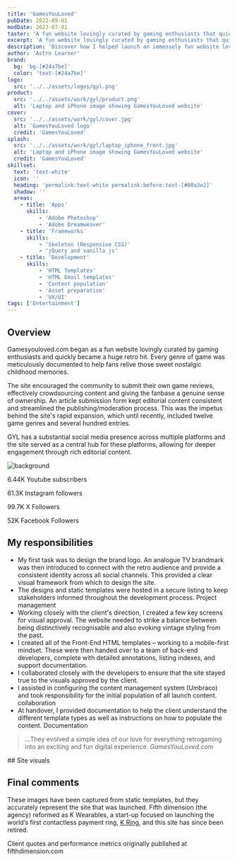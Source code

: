 ```yaml
---
title: 'GamesYouLoved'
pubDate: 2022-09-01
modDate: 2023-07-01
taster: 'A fun website lovingly curated by gaming enthusiasts that quickly became a huge retro hit. Every genre of game was meticulously documented to help fans relive those sweet nostalgic childhood memories.'
excerpt: 'A fun website lovingly curated by gaming enthusiasts that quickly became a huge retro hit.'
description: 'Discover how I helped launch an immensely fun website lovingly curated by gaming enthusiasts - and see how it quickly became a huge retro hit. Learn how each genre was meticulously documented in order to help fans relive those sweet nostalgic childhood memories.'
author: 'Astro Learner'
brand: 
  bg: 'bg-[#24a7be]'
  color: 'text-[#24a7be]'
logo:
  src: '../../assets/logos/gyl.png'
product:
  src: '../../assets/work/gyl/product.png'
  alt: 'Laptop and iPhone image showing GamesYouLoved website'
cover:
  src: '../../assets/work/gyl/cover.jpg'
  alt: 'GamesYouLoved logo'
  credit: 'GamesYouLoved'
splash:
  src: '../../assets/work/gyl/laptop_iphone_front.jpg'
  alt: 'Laptop and iPhone image showing GamesYouLoved website'
  credit: 'GamesYouLoved'
skillset:
  text: 'text-white'
  icon: ''
  heading: 'permalink:text-white permalink:before:text-[#00a3e2]'
  shadow: ''
  areas:
    - title: 'Apps'
      skills:
          - 'Adobe Photoshop'
          - 'Adobe Dreamweaver'
    - title: 'Frameworks'
      skills:
          - 'Skeleton (Responsive CSS)'
          - 'jQuery and vanilla js'
    - title: 'Development'
      skills:
          - 'HTML Templates'
          - 'HTML Email templates'
          - 'Content population'
          - 'Asset preparation'
          - 'UX/UI'
tags: ['Entertainment']
---
```





## Overview

Gamesyouloved.com began as a fun website lovingly curated by gaming enthusiasts and quickly became a huge retro hit. Every genre of game was meticulously documented to help fans relive those sweet nostalgic childhood memories.

The site encouraged the community to submit their own game reviews, effectively crowdsourcing content and giving the fanbase a genuine sense of ownership. An article submission form kept editorial content consistent and streamlined the publishing/moderation process. This was the impetus behind the site's rapid expansion, which until recently, included twelve game genres and several hundred entries.

GYL has a substantial social media presence across multiple platforms and the site served as a central hub for these platforms, allowing for deeper engagement through rich editorial content.


<Block
        mode="plain"
        bg="bg-neutral-100"
        grid="grid grid-cols-2 md:grid-cols-4 py-16 md:py-32 xl:py-48 gap-8 content-center max-w-container mx-auto"
        breakout={true}
    >
<Image src={svgbg} alt="background" class="object-cover w-full h-full absolute inset-0" />

<div class="relative grid grid-cols-2 md:grid-cols-4 py-16 md:py-32 xl:py-48 gap-8 content-center max-w-container mx-auto">
  <p class="text-center leading-snug"><span class="block text-fl-step-6 text-[#24a7be] font-black"><Icon name="fa6-brands:youtube" class="w-12 h-12 mx-auto block" alt="youtube" />6.44K</span> Youtube subscribers</p>
  <p class="text-center leading-snug"><span class="block text-fl-step-6 text-[#24a7be] font-black"><Icon name="fa6-brands:instagram" class="w-12 h-12 mx-auto block" alt="instagram" />61.3K</span> Instagram followers</p>
  <p class="text-center leading-snug"><span class="block text-fl-step-6 text-[#24a7be] font-black"><Icon name="fa6-brands:x-twitter" class="w-12 h-12 mx-auto block" alt="x-twitter" />99.7K</span> X Followers</p>
  <p class="text-center leading-snug"><span class="block text-fl-step-6 text-[#24a7be] font-black"><Icon name="fa6-brands:facebook" class="w-12 h-12 mx-auto block" alt="facebook" />52K</span> Facebook Followers</p>
</div>
</Block>


## My responsibilities

- My first task was to design the brand logo. An analogue TV brandmark was then introduced to connect with the retro audience and provide a consistent identity across all social channels. This provided a clear visual framework from which to design the site.
- The designs and static templates were hosted in a secure listing to keep stakeholders informed throughout the development process. <span class="label label--info !m-0">Project management</span>
- Working closely with the client's direction, I created a few key screens for visual approval. The website needed to strike a balance between being distinctively recognisable and also evoking vintage styling from the past.
- I created all of the Front-End HTML templates – working to a mobile-first mindset. These were then handed over to a team of back-end developers, complete with detailed annotations, listing indexes, and support documentation.
- I collaborated closely with the developers to ensure that the site stayed true to the visuals approved by the client.
- I assisted in configuring the content management system (Umbraco) and took responsibility for the initial population of all launch content. <span class="label label--info !m-0">collaboration</span>
- At handover, I provided documentation to help the client understand the different template types as well as instructions on how to populate the content. <span class="label label--info !m-0">Documentation</span>


> ...They evolved a simple idea of our love for everything retrogaming into an exciting and fun digital experience.
><cite class="text-fl-base ">GamesYouLoved.com</cite>

<Gallery collection='gScreens' data={data} >
<Fragment slot="title">
## Site visuals
</Fragment>

</Gallery>

<BlockPicture src={block__sw_40} class="my-0" alt="Exhibition event" credit='GamesYouLoved' wrapper={true} />


## Final comments

These images have been captured from static templates, but they accurately represent the site that was launched. Fifth dimension (the agency) reformed as K Wearables, a start-up focused on launching the world’s first contactless payment ring, [K Ring](/work/mykring), and this site has since been retired.

<Note theme="note" display="block" hasIcon={true}>
Client quotes and performance metrics originally published at fifthdimension.com
</Note>